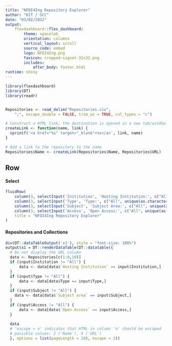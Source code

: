 ```yaml
---
title: "NFDI4Ing Repository Explorer"
author: "KIT / SCC"
date: "03/02/2022"
output:   
    flexdashboard::flex_dashboard:
        theme: spacelab
        orientation: columns
        vertical_layout: scroll
        source_code: embed
        logo: NFDI4Ing.png
        favicon: cropped-signet-32x32.png
        includes:
            after_body: footer.html
runtime: shiny
---
```

<!-- From StackOverflow question 51600940; this seems to be the easiest solution -->
<script>
$('.navbar-logo').wrap('<a href="https://www.nfdi4ing.de">');
</script>

```r
library(flexdashboard)
library(DT)
library(readr)


Repositories <- read_delim("Repositories.csv", 
    ";", escape_double = FALSE, trim_ws = TRUE, col_types = "c")

# Construct a HTML link; the destination is opened in a new tab/window
createLink <- function(name, link) {
  sprintf('<a href="%s" target="_blank">%s</a>', link, name)
}

# Add a link to the repository to the name
Repositories$Name <- createLink(Repositories$Name, Repositories$URL)

```

Row {} 
--------------------------------------
#### Select
```r
fluidRow(
    column(3, selectInput('Institution', 'Hosting Institution:', c("All", unique(as.character(Repositories$`Hosting Institution`))))),
    column(3, selectInput('Type', 'Type:', c("All", unique(as.character(Repositories$Type))))),
    column(3, selectInput('Subject', 'Subject Area:', c("All", unique(as.character(Repositories$`Subject area`))))),
    column(3, selectInput('Access', 'Open Access:', c("All", unique(as.character(Repositories$`Open Access`))))),
    title = "NFDI4Ing Repository Explorer"
)

```


#### Repositories and Collections
```r

div(DT::dataTableOutput('x1'), style = "font-size: 100%")
output$x1 = DT::renderDataTable(DT::datatable({
  # Do not display the URL column
  data <- Repositories[c(1:8,10)]
  if (input$Institution != "All") {
      data <- data[data$`Hosting Institution` == input$Institution,]
  }
  if (input$Type != "All") {
      data <- data[data$Type == input$Type,]
  }
  if (input$Subject != "All") {
    data <- data[data$`Subject area` == input$Subject,]
  }
  if (input$Access != "All") {
      data <- data[data$`Open Access` == input$Access,]
  }
  
  data 
  # 'escape = n' indicates that HTML in column 'n' should be escaped
  # possible values: 2 ('Name'), 9 ('URL')
  }, options = list(pageLength = 20), escape = 2))

```



